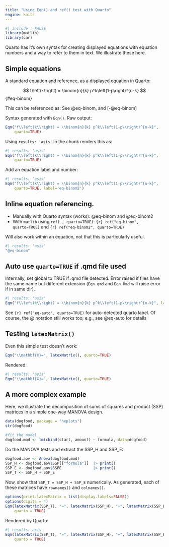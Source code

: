 ```yaml
---
title: "Using Eqn() and ref() test with Quarto"
engine: knitr
---
```


```r
#| include : FALSE
library(matlib)
library(car)
```

Quarto has it's own syntax for creating displayed equations with equation numbers and a way to refer to them in text.
We illustrate these here.

## Simple equations
A standard equation and reference, as a displayed equation in Quarto:

$$
f\left(k\right) = \binom{n}{k} p^k\left(1-p\right)^{n-k}
$$ {#eq-binom}

This can be referenced as: See @eq-binom, and [-@eq-binom]

Syntax generated with `Eqn()`. Raw output:

```r
Eqn("f\\left(k\\right) = \\binom{n}{k} p^k\\left(1-p\\right)^{n-k}",
    quarto=TRUE)
```

Using `results: 'asis'` in the chunk renders this as:

```r
#| results: 'asis'
Eqn("f\\left(k\\right) = \\binom{n}{k} p^k\\left(1-p\\right)^{n-k}",
    quarto=TRUE)
```

Add an equation label and number:

```r
#| results: 'asis'
Eqn("f\\left(k\\right) = \\binom{n}{k} p^k\\left(1-p\\right)^{n-k}",
    quarto=TRUE, label='eq-binom2')
```

## Inline equation referencing.

- Manually with Quarto syntax (works): @eq-binom and @eq-binom2
- With `matlib` using `ref(., quarto=TRUE)`: `{r} ref("eq-binom", quarto=TRUE)` and `{r} ref("eq-binom2", quarto=TRUE)`

Will also work within an equation, not that this is particularly useful.
    
```r
#| results: 'asis'
"@eq-binom"
```

## Auto use `quarto=TRUE` if .qmd file used

Internally, set global to TRUE if .qmd file detected. Error raised if files have the same name but different extension (`Eqn.qmd` and `Eqn.Rmd` will raise error if in same dir).


```r
#| results: 'asis'
Eqn("f\\left(k\\right) = \\binom{n}{k} p^k\\left(1-p\\right)^{n-k}", label = 'eq-auto')
```


See `{r} ref("eq-auto", quarto=TRUE)` for auto-detected quarto label. Of course, the @ notation still works too; e.g., see @eq-auto for details

## Testing `latexMatrix()`

Even this simple test doesn't work:

```r
Eqn("\\mathbf{X}=", latexMatrix(), quarto=TRUE)
```

Rendered:

```r
#| results: 'asis'
Eqn("\\mathbf{X}=", latexMatrix(), quarto=TRUE)
```


## A more complex example

Here, we illustrate the decomposition of sums of squares and product (SSP) matrices in a simple one-way MANOVA design.
```r
data(dogfood, package = "heplots")
str(dogfood)

#fit the model
dogfood.mod <- lm(cbind(start, amount) ~ formula, data=dogfood)
```

Do the MANOVA tests and extract the SSP_H and SSP_E:

```r
dogfood.aov <- Anova(dogfood.mod)
SSP_H <- dogfood.aov$SSP[["formula"]]  |> print()
SSP_E <- dogfood.aov$SSPE              |> print()
SSP_T <- SSP_H + SSP_E
```

Now, show that `SSP_T = SSP_H + SSP_E` numerically. As generated, each of these matrices have `rownames()` and `colnames()`. 

```r
options(print.latexMatrix = list(display.labels=FALSE))
options(digits = 4)
Eqn(latexMatrix(SSP_T), "=", latexMatrix(SSP_H), "+", latexMatrix(SSP_E),
    quarto = TRUE)
```

Rendered by Quarto:

```r
#| results: asis
Eqn(latexMatrix(SSP_T), "=", latexMatrix(SSP_H), "+", latexMatrix(SSP_E),
    quarto = TRUE)
```

